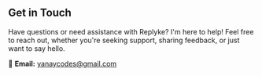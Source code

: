 ## Get in Touch

Have questions or need assistance with Replyke? I'm here to help! Feel free to reach out, whether you're seeking support, sharing feedback, or just want to say hello.

📧 **Email:** yanaycodes@gmail.com